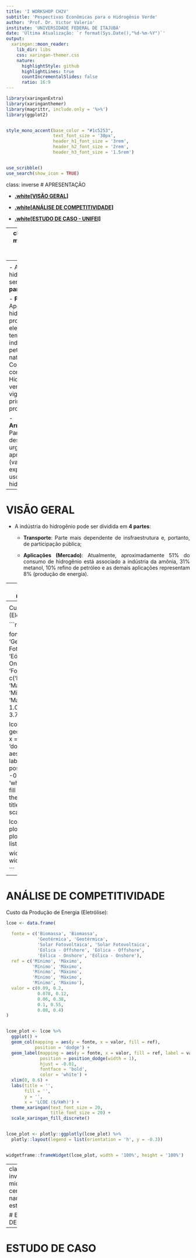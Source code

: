 ```yaml
---
title: 'I WORKSHOP CH2V'
subtitle: 'Pespectivas Econômicas para o Hidrogênio Verde'
author: 'Prof. Dr. Victor Valerio'
institute: 'UNIVERSIDADE FEDERAL DE ITAJUBÁ'
date: 'Última Atualização: `r format(Sys.Date(),"%d-%m-%Y")`'
output:
  xaringan::moon_reader:
    lib_dir: libs
    css: xaringan-themer.css
    nature:
      highlightStyle: github
      highlightLines: true
      countIncrementalSlides: false
      ratio: 16:9
---
```



```r


library(xaringanExtra)
library(xaringanthemer)
library(magrittr, include.only = '%>%')
library(ggplot2)


style_mono_accent(base_color = "#1c5253",
                  text_font_size = '30px',
                  header_h1_font_size = '3rem',
                  header_h2_font_size = '2rem',
                  header_h3_font_size = '1.5rem')


use_scribble()
use_search(show_icon = TRUE)


```


class: inverse
# APRESENTAÇÃO


- [**.white[VISÃO GERAL]**](#visao_geral)


- [**.white[ANÁLISE DE COMPETITIVIDADE]**](#analise_competitividade)


- [**.white[ESTUDO DE CASO - UNIFEI]**](#estudo_caso)


---
class: inverse, middle, center
name: visao_geral


# VISÃO GERAL


---
<div style="text-align: justify">
# VISÃO GERAL

- A indústria do hidrogênio pode ser dividida em **4 partes**: 

  - **Produção**: Apenas 4% do hidrogênio é produzido via eletrólise (78% tem por 
  fonte a indústria de petróleo e gás natural). Contudo, ao se concentrar em Hidrogênio
  verde, a eletrólise vigora como principal fonte de produção;
  
  - **Armazenamento**: Parte mais desafiadora e urgente de aprimoramento (vai garantir 
  expansão dos usos do hidrogênio);
  
  
---
<div style="text-align: justify">
# VISÃO GERAL

- A indústria do hidrogênio pode ser dividida em **4 partes**: 

  - **Transporte**: Parte mais dependente de insfraestrutura e, portanto, de 
  participação pública;
  
  - **Aplicações (Mercado)**: Atualmente, aproximadamente 51% do consumo de hidrogênio
  está associado a indústria da amônia, 31% metanol, 10% refino de petróleo e as 
  demais aplicações representam 8% (produção de energia).
  
  
  
  


---
class: inverse, middle, center
name: analise_competitividade


# ANÁLISE DE COMPETITIVIDADE


---
<div style="text-align: justify">
# ANÁLISE DE COMPETITIVIDADE

Custo da Produção de Hidrogênio (Eletrólise):

```r


lcoh <- data.frame(
  
  fonte = c('Biomassa', 'Biomassa',
            'Geotérmica', 'Geotérmica',
            'Solar Fotovoltaica', 'Solar Fotovoltaica',
            'Eólica - Onshore', 'Eólica - Onshore',
            'Fotovoltaica + Eólica', 'Fotovoltaica + Eólica'),
  ref = c('Mínimo', 'Máximo',
          'Mínimo', 'Máximo',
          'Mínimo', 'Máximo',
          'Mínimo', 'Máximo',
          'Mínimo', 'Máximo'),
  valor = c(1.21, 6.98,
            1.08, 4.38,
            3.41, 16.01,
            5.27, 8.01,
            3.73, 4.65)
)


lcoh_plot <- lcoh %>%
  ggplot() +
  geom_col(mapping = aes(y = fonte, x = valor, fill = ref),
           position = 'dodge') +
  geom_label(mapping = aes(y = fonte, x = valor, fill = ref, label = valor), 
             position = position_dodge(width = 1), 
             hjust = -0.01, 
             fontface = 'bold',
             color = 'white') +
  xlim(0, 17) +
  labs(title = '',
       fill = '',
       y = '',
       x = 'LCOH ($/Kg)') +
  theme_xaringan(text_font_size = 20,
                 title_font_size = 20) +
  scale_xaringan_fill_discrete()

lcoh_plot <- plotly::ggplotly(lcoh_plot) %>% 
  plotly::layout(legend = list(orientation = 'h', y = -0.3))


widgetframe::frameWidget(lcoh_plot, width = '100%', height = '100%')


```


---
<div style="text-align: justify">
# ANÁLISE DE COMPETITIVIDADE

Custo da Produção de Energia (Eletrólise):

```r


lcoe <- data.frame(
  
  fonte = c('Biomassa', 'Biomassa',
            'Geotérmica', 'Geotérmica',
            'Solar Fotovoltaica', 'Solar Fotovoltaica',
            'Eólica - Offshore', 'Eólica - Offshore',
            'Eólica - Onshore', 'Eólica - Onshore'),
  ref = c('Mínimo', 'Máximo',
          'Mínimo', 'Máximo',
          'Mínimo', 'Máximo',
          'Mínimo', 'Máximo',
          'Mínimo', 'Máximo'),
  valor = c(0.09, 0.2,
            0.078, 0.12,
            0.06, 0.38,
            0.1, 0.55,
            0.08, 0.4)
)


lcoe_plot <- lcoe %>%
  ggplot() +
  geom_col(mapping = aes(y = fonte, x = valor, fill = ref),
           position = 'dodge') +
  geom_label(mapping = aes(y = fonte, x = valor, fill = ref, label = valor), 
             position = position_dodge(width = 1), 
             hjust = -0.01, 
             fontface = 'bold',
             color = 'white') +
  xlim(0, 0.6) +
  labs(title = '',
       fill = '',
       y = '',
       x = 'LCOE ($/kWh)') +
  theme_xaringan(text_font_size = 20,
                 title_font_size = 20) +
  scale_xaringan_fill_discrete()


lcoe_plot <- plotly::ggplotly(lcoe_plot) %>% 
  plotly::layout(legend = list(orientation = 'h', y = -0.3))


widgetframe::frameWidget(lcoe_plot, width = '100%', height = '100%')


```


---
class: inverse, middle, center
name: estudo_caso


# ESTUDO DE CASO


---
<div style="text-align: justify">
# ESTUDO DE CASO
